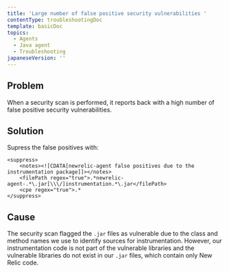 ```yaml
---
title: 'Large number of false positive security vulnerabilities '
contentType: troubleshootingDoc
template: basicDoc
topics:
  - Agents
  - Java agent
  - Troubleshooting
japaneseVersion: ''
---
```


## Problem

When a security scan is performed, it reports back with a high number of false positive security vulnerabilities.

## Solution

Supress the false positives with:

```
<suppress>
    <notes><![CDATA[newrelic-agent false positives due to the instrumentation package]]></notes>
    <filePath regex="true">.*newrelic-agent-.*\.jar[\\\/]instrumentation.*\.jar</filePath>
    <cpe regex="true">.*
</suppress>
```

## Cause

The security scan flagged the `.jar` files as vulnerable due to the class and method names we use to identify sources for instrumentation. However, our instrumentation code is not part of the vulnerable libraries and the vulnerable libraries do not exist in our `.jar` files, which contain only New Relic code.
